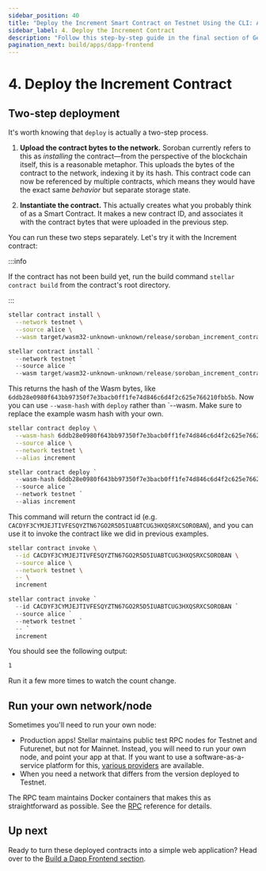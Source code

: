 ```yaml
---
sidebar_position: 40
title: "Deploy the Increment Smart Contract on Testnet Using the CLI: A Guide"
sidebar_label: 4. Deploy the Increment Contract
description: "Follow this step-by-step guide in the final section of Getting Started to learn how to deploy the increment smart contract on Testnet using the Stellar CLI."
pagination_next: build/apps/dapp-frontend
---
```


# 4. Deploy the Increment Contract


## Two-step deployment

It's worth knowing that `deploy` is actually a two-step process.

1. **Upload the contract bytes to the network.** Soroban currently refers to this as _installing_ the contract—from the perspective of the blockchain itself, this is a reasonable metaphor. This uploads the bytes of the contract to the network, indexing it by its hash. This contract code can now be referenced by multiple contracts, which means they would have the exact same _behavior_ but separate storage state.

2. **Instantiate the contract.** This actually creates what you probably think of as a Smart Contract. It makes a new contract ID, and associates it with the contract bytes that were uploaded in the previous step.

You can run these two steps separately. Let's try it with the Increment contract:

:::info

If the contract has not been build yet, run the build command `stellar contract build` from the contract's root directory.

:::

<Tabs groupId="platform" defaultValue={getPlatform()}>

<TabItem value="unix" label="macOS/Linux">

```sh
stellar contract install \
  --network testnet \
  --source alice \
  --wasm target/wasm32-unknown-unknown/release/soroban_increment_contract.wasm
```

</TabItem>

<TabItem value="windows" label="Windows (PowerShell)">

```powershell
stellar contract install `
  --network testnet `
  --source alice `
  --wasm target/wasm32-unknown-unknown/release/soroban_increment_contract.wasm
```

</TabItem>

</Tabs>

This returns the hash of the Wasm bytes, like `6ddb28e0980f643bb97350f7e3bacb0ff1fe74d846c6d4f2c625e766210fbb5b`. Now you can use `--wasm-hash` with `deploy` rather than `--wasm. Make sure to replace the example wasm hash with your own.

<Tabs groupId="platform" defaultValue={getPlatform()}>

<TabItem value="unix" label="macOS/Linux">

```sh
stellar contract deploy \
  --wasm-hash 6ddb28e0980f643bb97350f7e3bacb0ff1fe74d846c6d4f2c625e766210fbb5b \
  --source alice \
  --network testnet \
  --alias increment
```

</TabItem>

<TabItem value="windows" label="Windows (PowerShell)">

```powershell
stellar contract deploy `
  --wasm-hash 6ddb28e0980f643bb97350f7e3bacb0ff1fe74d846c6d4f2c625e766210fbb5b `
  --source alice `
  --network testnet `
  --alias increment
```

</TabItem>

</Tabs>

This command will return the contract id (e.g. `CACDYF3CYMJEJTIVFESQYZTN67GO2R5D5IUABTCUG3HXQSRXCSOROBAN`), and you can use it to invoke the contract like we did in previous examples.

<Tabs groupId="platform" defaultValue={getPlatform()}>

<TabItem value="unix" label="macOS/Linux">

```sh
stellar contract invoke \
  --id CACDYF3CYMJEJTIVFESQYZTN67GO2R5D5IUABTCUG3HXQSRXCSOROBAN \
  --source alice \
  --network testnet \
  -- \
  increment
```

</TabItem>

<TabItem value="windows" label="Windows (PowerShell)">

```powershell
stellar contract invoke `
  --id CACDYF3CYMJEJTIVFESQYZTN67GO2R5D5IUABTCUG3HXQSRXCSOROBAN `
  --source alice `
  --network testnet `
  -- `
  increment
```

</TabItem>

</Tabs>

You should see the following output:

```sh
1
```

Run it a few more times to watch the count change.

## Run your own network/node

Sometimes you'll need to run your own node:

- Production apps! Stellar maintains public test RPC nodes for Testnet and Futurenet, but not for Mainnet. Instead, you will need to run your own node, and point your app at that. If you want to use a software-as-a-service platform for this, [various providers](../../../data/rpc/rpc-providers.mdx) are available.
- When you need a network that differs from the version deployed to Testnet.

The RPC team maintains Docker containers that makes this as straightforward as possible. See the [RPC](../../../data/rpc/admin-guide/README.mdx) reference for details.

## Up next

Ready to turn these deployed contracts into a simple web application? Head over to the [Build a Dapp Frontend section](../../apps/dapp-frontend.mdx).
